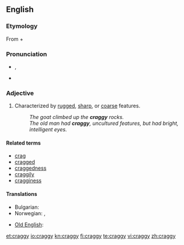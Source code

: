 ==English==
{{was wotd|2008|July|24}}

===Etymology===
From {{term|crag|lang=en}} + {{term|-y|lang=en}}

===Pronunciation===
* {{a|UK|US}} {{IPA|/kɹæɡi/}}, {{SAMPA|/kr{gi/}}
* {{audio|en-us-craggy.ogg|Audio (US)}}

===Adjective===
{{en-adj|cragg|ier}}

# Characterized by [[rugged]], [[sharp]], or [[coarse]] features.
#: ''The goat climbed up the '''craggy''' rocks.''
#: ''The old man had '''craggy''', uncultured features, but had bright, intelligent eyes.''

====Related terms====
* [[crag]]
* [[cragged]]
* [[craggedness]]
* [[craggily]]
* [[cragginess]]

====Translations====
{{trans-top|characterized by rugged etc. features}}
* Bulgarian: {{t|bg|скалист}}
* Norwegian: {{t-|no|forrevet}}, {{t-|no|klippefull}}
{{trans-mid}}
* [[Old English]]: {{t|ang|scylfig|xs=Old English}}
{{trans-bottom}}

[[et:craggy]]
[[io:craggy]]
[[kn:craggy]]
[[fi:craggy]]
[[te:craggy]]
[[vi:craggy]]
[[zh:craggy]]